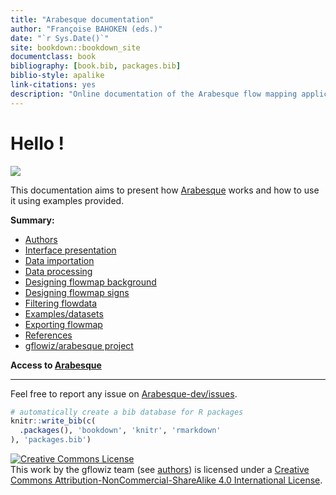--- 
title: "Arabesque documentation"
author: "Françoise BAHOKEN (eds.)"
date: "`r Sys.Date()`"
site: bookdown::bookdown_site
documentclass: book
bibliography: [book.bib, packages.bib]
biblio-style: apalike
link-citations: yes
description: "Online documentation of the Arabesque flow mapping application"
---

<!-- index.Rmd has to have some content in it or it won't create an index.html 
file. Make sure to keep this in so that index.html is included. -->

# Hello !

![](images/logo_arabesque_DOC.png)

This documentation aims to present how [Arabesque](https://gflowiz.github.io/dev-arabesque/) works and how to use it using examples provided.


**Summary:**

* [Authors](./authors.html)
* [Interface presentation](./interface.html)
* [Data importation](./data-import.html)
* [Data processing](./data-processing.html)
* [Designing flowmap background](./Design-map-background.html)
* [Designing flowmap signs](./Design-flowmap-signs.html)
* [Filtering flowdata](./Filter-flowdata.html)
* [Examples/datasets](./examples.html)
* [Exporting flowmap](./exports.html)
* [References](./examples.html)
* [gflowiz/arabesque project](./gflowiz-arabesque-project.html)


**Access to [Arabesque](https://gflowiz.github.io/dev-arabesque/)** </br>

---
Feel free to report any issue on [Arabesque-dev/issues](https://github.com/gflowiz/arabesque-doc/issues).


```{r include=FALSE}
# automatically create a bib database for R packages
knitr::write_bib(c(
  .packages(), 'bookdown', 'knitr', 'rmarkdown'
), 'packages.bib')
```

<a rel="license" href="http://creativecommons.org/licenses/by-nc-sa/4.0/"><img alt="Creative Commons License" style="border-width:0" src="https://i.creativecommons.org/l/by-nc-sa/4.0/88x31.png" /></a><br />This work by the gflowiz team (see [authors](./authors.html)) is licensed under a <a rel="license" href="http://creativecommons.org/licenses/by-nc-sa/4.0/">Creative Commons Attribution-NonCommercial-ShareAlike 4.0 International License</a>.

